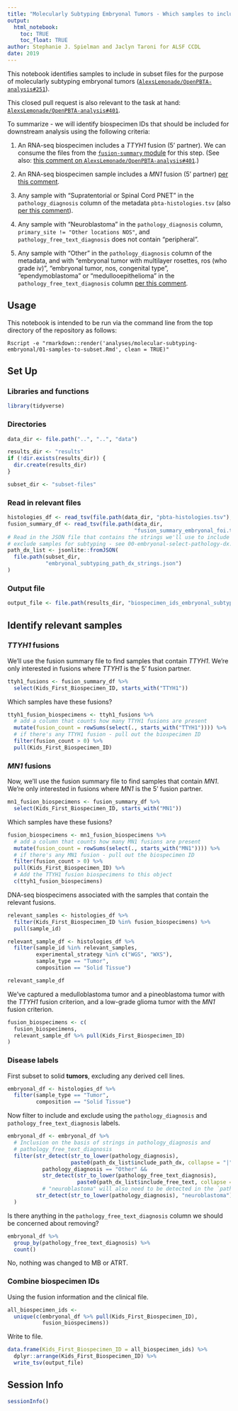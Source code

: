 ```yaml
---
title: "Molecularly Subtyping Embryonal Tumors - Which samples to include?"
output: 
  html_notebook:
    toc: TRUE
    toc_float: TRUE
author: Stephanie J. Spielman and Jaclyn Taroni for ALSF CCDL
date: 2019
---
```


This notebook identifies samples to include in subset files for the purpose of molecularly subtyping embryonal tumors ([`AlexsLemonade/OpenPBTA-analysis#251`](https://github.com/AlexsLemonade/OpenPBTA-analysis/issues/251)).

This closed pull request is also relevant to the task at hand: [`AlexsLemonade/OpenPBTA-analysis#401`](https://github.com/AlexsLemonade/OpenPBTA-analysis/pull/401).

To summarize - we will identify biospecimen IDs that should be included for downstream analysis using the following criteria:

1. An RNA-seq biospecimen includes a _TTYH1_ fusion (5' partner).
   We can consume the files from the [`fusion-summary` module](../fusion-summary/) for this step.
   (See also: [this comment on `AlexsLemonade/OpenPBTA-analysis#401`](https://github.com/AlexsLemonade/OpenPBTA-analysis/pull/401#issuecomment-573669727).)
   
2. An RNA-seq biospecimen sample includes a _MN1_ fusion (5' partner) [per this comment](https://github.com/AlexsLemonade/OpenPBTA-analysis/pull/785#issuecomment-695015488).

3. Any sample with "Supratentorial or Spinal Cord PNET" in the `pathology_diagnosis` column of the metadata `pbta-histologies.tsv` (also [per this comment](https://github.com/AlexsLemonade/OpenPBTA-analysis/issues/752#issuecomment-697000066)).

4. Any sample with "Neuroblastoma" in the `pathology_diagnosis` column, `primary_site != "Other locations NOS"`, and `pathology_free_text_diagnosis` does not contain "peripheral".

5. Any sample with "Other" in the `pathology_diagnosis` column of the metadata, and with "embryonal tumor with multilayer rosettes, ros (who grade iv)", "embryonal tumor, nos, congenital type", "ependymoblastoma" or "medullooepithelioma" in the `pathology_free_text_diagnosis` column [per this comment](https://github.com/AlexsLemonade/OpenPBTA-analysis/issues/752#issuecomment-697000066).

## Usage

This notebook is intended to be run via the command line from the top directory
of the repository as follows:

```
Rscript -e "rmarkdown::render('analyses/molecular-subtyping-embryonal/01-samples-to-subset.Rmd', clean = TRUE)"
```

## Set Up

### Libraries and functions

```r
library(tidyverse)
```

### Directories

```r
data_dir <- file.path("..", "..", "data")

results_dir <- "results"
if (!dir.exists(results_dir)) {
  dir.create(results_dir)
}

subset_dir <- "subset-files"
```

### Read in relevant files

```r
histologies_df <- read_tsv(file.path(data_dir, "pbta-histologies.tsv"), guess_max = 10000)
fusion_summary_df <- read_tsv(file.path(data_dir,
                                        "fusion_summary_embryonal_foi.tsv"))
# Read in the JSON file that contains the strings we'll use to include or
# exclude samples for subtyping - see 00-embryonal-select-pathology-dx.Rmd
path_dx_list <- jsonlite::fromJSON(
  file.path(subset_dir, 
            "embryonal_subtyping_path_dx_strings.json")
)
```

### Output file

```r
output_file <- file.path(results_dir, "biospecimen_ids_embryonal_subtyping.tsv")
```

## Identify relevant samples

### _TTYH1_ fusions

We'll use the fusion summary file to find samples that contain _TTYH1_.
We're only interested in fusions where _TTYH1_ is the 5' fusion partner.

```r
ttyh1_fusions <- fusion_summary_df %>%
  select(Kids_First_Biospecimen_ID, starts_with("TTYH1"))
```

Which samples have these fusions?

```r
ttyh1_fusion_biospecimens <- ttyh1_fusions %>%
  # add a column that counts how many TTYH1 fusions are present
  mutate(fusion_count = rowSums(select(., starts_with("TTYH1")))) %>%
  # if there's any TTYH1 fusion - pull out the biospecimen ID
  filter(fusion_count > 0) %>%
  pull(Kids_First_Biospecimen_ID)
```

### _MN1_ fusions

Now, we'll use the fusion summary file to find samples that contain _MN1_.
We're only interested in fusions where _MN1_ is the 5' fusion partner.

```r
mn1_fusion_biospecimens <- fusion_summary_df %>%
  select(Kids_First_Biospecimen_ID, starts_with("MN1"))
```

Which samples have these fusions?

```r
fusion_biospecimens <- mn1_fusion_biospecimens %>%
  # add a column that counts how many MN1 fusions are present
  mutate(fusion_count = rowSums(select(., starts_with("MN1")))) %>%
  # if there's any MN1 fusion - pull out the biospecimen ID
  filter(fusion_count > 0) %>%
  pull(Kids_First_Biospecimen_ID) %>%
  # Add the TTYH1 fusion biospecimens to this object
  c(ttyh1_fusion_biospecimens)
```

DNA-seq biospecimens associated with the samples that contain the relevant fusions.

```r
relevant_samples <- histologies_df %>%
  filter(Kids_First_Biospecimen_ID %in% fusion_biospecimens) %>%
  pull(sample_id)

relevant_sample_df <- histologies_df %>%
  filter(sample_id %in% relevant_samples,
         experimental_strategy %in% c("WGS", "WXS"),
         sample_type == "Tumor",
         composition == "Solid Tissue")

relevant_sample_df
```

We've captured a medulloblastoma tumor and a pineoblastoma tumor with the _TTYH1_ fusion criterion, and a low-grade glioma tumor with the _MN1_ fusion criterion.

```r
fusion_biospecimens <- c(
  fusion_biospecimens,
  relevant_sample_df %>% pull(Kids_First_Biospecimen_ID)
)
```

### Disease labels

First subset to solid **tumors**, excluding any derived cell lines.

```r
embryonal_df <- histologies_df %>%
  filter(sample_type == "Tumor",
         composition == "Solid Tissue")
```

Now filter to include and exclude using the `pathology_diagnosis` and `pathology_free_text_diagnosis` labels.

```r
embryonal_df <- embryonal_df %>%
  # Inclusion on the basis of strings in pathology_diagnosis and 
  # pathology_free_text_diagnosis
  filter(str_detect(str_to_lower(pathology_diagnosis), 
                    paste0(path_dx_list$include_path_dx, collapse = "|")) |
           pathology_diagnosis == "Other" &&
           str_detect(str_to_lower(pathology_free_text_diagnosis), 
                      paste0(path_dx_list$include_free_text, collapse = "|")) |
           # "neuroblastoma" will also need to be detected in the `pathology_diagnosis` column, but we need to ensure that the `primary_site` != "Other Locations NOS" and the `pathology_free_text_diagnosis` column does note contain "peripheral"
         str_detect(str_to_lower(pathology_diagnosis), "neuroblastoma") & !(str_detect(str_to_lower(primary_site), "other locations nos")) & !(str_detect(str_to_lower(pathology_free_text_diagnosis), "peripheral"))
  )
```

Is there anything in the `pathology_free_text_diagnosis` column we should be concerned about removing?

```r
embryonal_df %>%
  group_by(pathology_free_text_diagnosis) %>%
  count()
```

No, nothing was changed to MB or ATRT.

### Combine biospecimen IDs

Using the fusion information and the clinical file.

```r
all_biospecimen_ids <- 
  unique(c(embryonal_df %>% pull(Kids_First_Biospecimen_ID),
           fusion_biospecimens))
```

Write to file.

```r
data.frame(Kids_First_Biospecimen_ID = all_biospecimen_ids) %>%
  dplyr::arrange(Kids_First_Biospecimen_ID) %>%
  write_tsv(output_file)
```

## Session Info

```r
sessionInfo()
```

